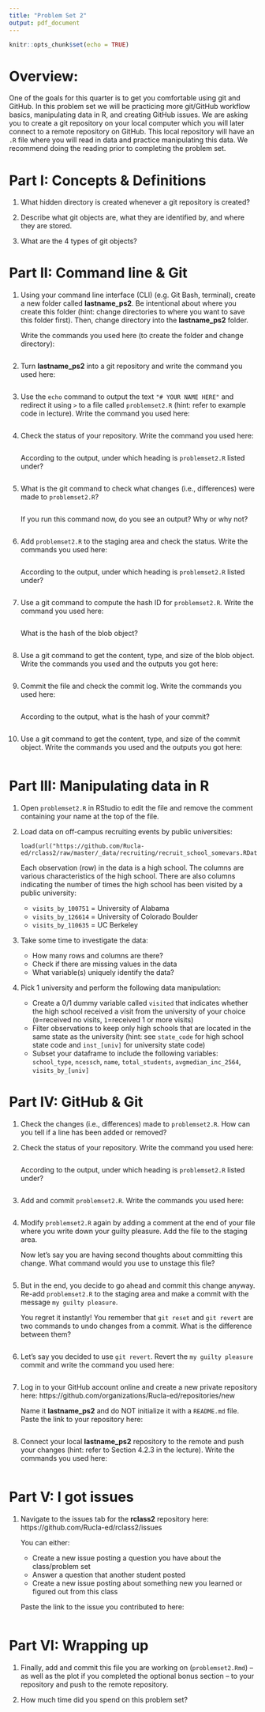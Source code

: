 ```yaml
---
title: "Problem Set 2"
output: pdf_document
---
```


```r
knitr::opts_chunk$set(echo = TRUE)
```

# Overview:  

One of the goals for this quarter is to get you comfortable using git and GitHub. In this problem set we will be practicing more git/GitHub workflow basics, manipulating data in R, and creating GitHub issues. We are asking you to create a git repository on your local computer which you will later connect to a remote repository on GitHub. This local repository will have an `.R` file where you will read in data and practice manipulating this data. We recommend doing the reading prior to completing the problem set.


# Part I: Concepts & Definitions

1. What hidden directory is created whenever a git repository is created?

2. Describe what git objects are, what they are identified by, and where they are stored.

3. What are the 4 types of git objects?


# Part II: Command line & Git

1. Using your command line interface (CLI) (e.g. Git Bash, terminal), create a new folder called **lastname_ps2**. Be intentional about where you create this folder (hint: change directories to where you want to save this folder first). Then, change directory into the **lastname_ps2** folder. 

    Write the commands you used here (to create the folder and change directory):

    ```
    
    ```  

2. Turn **lastname_ps2** into a git repository and write the command you used here:

    ```
    
    ```

3. Use the `echo` command to output the text `"# YOUR NAME HERE"` and redirect it using `>` to a file called `problemset2.R` (hint: refer to example code in lecture). Write the command you used here:  

    ```
    
    ```

4. Check the status of your repository. Write the command you used here:

    ```
    
    ```

    According to the output, under which heading is `problemset2.R` listed under?
    
    ```
    
    ```
    
5. What is the git command to check what changes (i.e., differences) were made to `problemset2.R`?

    ```
    
    ```

    If you run this command now, do you see an output? Why or why not?
    
    ```
    
    ```
    
6. Add `problemset2.R` to the staging area and check the status. Write the commands you used here:

    ```
    
    ```

    According to the output, under which heading is `problemset2.R` listed under?
    
    ```
    
    ```
    
7. Use a git command to compute the hash ID for `problemset2.R`. Write the command you used here:

    ```
    
    ```

    What is the hash of the blob object?
    
    ```
    
    ```
    
8. Use a git command to get the content, type, and size of the blob object. Write the commands you used and the outputs you got here:

    ```
    
    ```

9. Commit the file and check the commit log. Write the commands you used here:

    ```
        
    ```

    According to the output, what is the hash of your commit?
    
    ```
    
    ```
    
10. Use a git command to get the content, type, and size of the commit object. Write the commands you used and the outputs you got here:

    ```
    
    ```


# Part III: Manipulating data in R

1. Open `problemset2.R` in RStudio to edit the file and remove the comment containing your name at the top of the file.

2. Load data on off-campus recruiting events by public universities:

    ```
    load(url("https://github.com/Rucla-ed/rclass2/raw/master/_data/recruiting/recruit_school_somevars.RData"))
    ```

    Each observation (row) in the data is a high school. The columns are various characteristics of the high school. There are also columns indicating the number of times the high school has been visited by a public university:
    
    + `visits_by_100751` = University of Alabama
    + `visits_by_126614` = University of Colorado Boulder
    + `visits_by_110635` = UC Berkeley

3. Take some time to investigate the data:

    + How many rows and columns are there?
    + Check if there are missing values in the data
    + What variable(s) uniquely identify the data?
    
4. Pick 1 university and perform the following data manipulation:

    + Create a 0/1 dummy variable called `visited` that indicates whether the high school received a visit from the university of your choice (`0`=received no visits, `1`=received 1 or more visits)
    + Filter observations to keep only high schools that are located in the same state as the university (hint: see `state_code` for high school state code and `inst_[univ]` for university state code)
    + Subset your dataframe to include the following variables: `school_type`, `ncessch`, `name`, `total_students`, `avgmedian_inc_2564`, `visits_by_[univ]`


# Part IV: GitHub & Git

1. Check the changes (i.e., differences) made to `problemset2.R`. How can you tell if a line has been added or removed?

2. Check the status of your repository. Write the command you used here:

    ```
    
    ```

    According to the output, under which heading is `problemset2.R` listed under?
    
    ```
    
    ```

3. Add and commit `problemset2.R`. Write the commands you used here:

    ```
    
    ```
    
4. Modify `problemset2.R` again by adding a comment at the end of your file where you write down your guilty pleasure. Add the file to the staging area.

    Now let's say you are having second thoughts about committing this change. What command would you use to unstage this file?

    ```
    
    ```
    
5. But in the end, you decide to go ahead and commit this change anyway. Re-add `problemset2.R` to the staging area and make a commit with the message `my guilty pleasure`.

    You regret it instantly! You remember that `git reset` and `git revert` are two commands to undo changes from a commit. What is the difference between them?
    
    ```
    
    ```
    
6. Let's say you decided to use `git revert`. Revert the `my guilty pleasure` commit and write the command you used here:

    ```
    
    ```

7. Log in to your GitHub account online and create a new private repository here: https://github.com/organizations/Rucla-ed/repositories/new 

    Name it **lastname_ps2** and do NOT initialize it with a `README.md` file. Paste the link to your repository here:
    
    ```
    
    ```

8. Connect your local **lastname_ps2** repository to the remote and push your changes (hint: refer to Section 4.2.3 in the lecture). Write the commands you used here: 

    ```
    
    ```


# Part V: I got issues  

1. Navigate to the issues tab for the **rclass2** repository here: https://github.com/Rucla-ed/rclass2/issues

    You can either:
    
    + Create a new issue posting a question you have about the class/problem set
    + Answer a question that another student posted
    + Create a new issue posting about something new you learned or figured out from this class
    
    Paste the link to the issue you contributed to here:
    
    ```
    
    ```
    

# Part VI: Wrapping up 

1. Finally, add and commit this file you are working on (`problemset2.Rmd`) -- as well as the plot if you completed the optional bonus section -- to your repository and push to the remote repository.  

2. How much time did you spend on this problem set?

